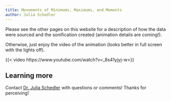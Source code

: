 ```yaml
---
title: Movements of Minimums, Maximums, and Moments
author: Julia Schedler
---
```


Please see the other pages on this website for a description of how the data were sourced and the sonification created (animation details are coming!).

Otherwise, just enjoy the video of the animation (looks better in full screen with the lights off).

{{< video https://www.youtube.com/watch?v=_8s41yjyj-w>}}

## Learning more

Contact [Dr. Julia Schedler](mailto:jschedle@calpoly.edu) with questions or comments! Thanks for perceiving!
